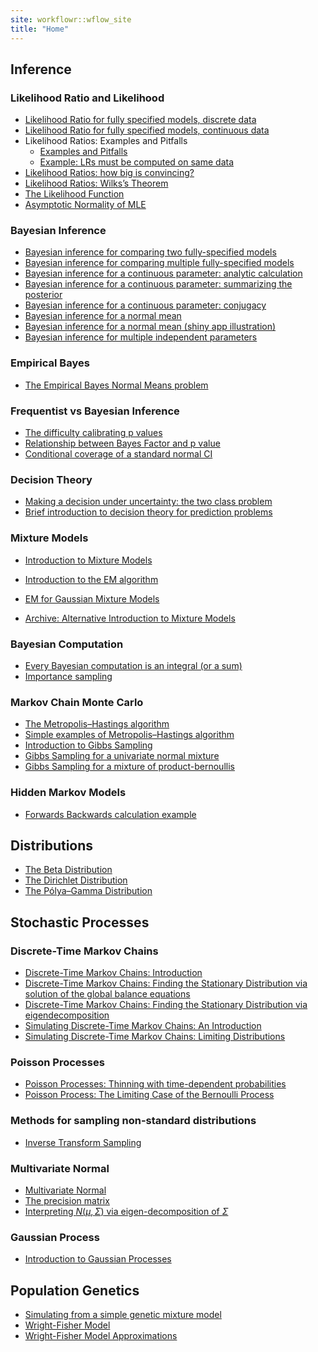 ```yaml
---
site: workflowr::wflow_site
title: "Home"
---
```


## Inference

### Likelihood Ratio and Likelihood

*  [Likelihood Ratio for fully specified models, discrete data](likelihood_ratio_simple_models.html)
*  [Likelihood Ratio for fully specified models, continuous data](likelihood_ratio_simple_continuous_data.html)
*  Likelihood Ratios: Examples and Pitfalls
    -  [Examples and Pitfalls](likelihood_do_dont.html)
    -  [Example: LRs must be computed on same data](LR_error.html)

*  [Likelihood Ratios: how big is convincing?](LR_and_BF.html)
*  [Likelihood Ratios: Wilks's Theorem](wilks.html)
*  [The Likelihood Function](likelihood_function.html)
*  [Asymptotic Normality of MLE](asymptotic_normality_mle.html)

### Bayesian Inference

*  [Bayesian inference for comparing two fully-specified models](LR_and_BF.html)
*  [Bayesian inference for comparing multiple fully-specified models](bayes_multiclass.html)
*  [Bayesian inference for a continuous parameter: analytic calculation](bayes_beta_binomial.html)
*  [Bayesian inference for a continuous parameter: summarizing the posterior](summarize_interpret_posterior.html)
*  [Bayesian inference for a continuous parameter: conjugacy](bayes_conjugate.html)
*  [Bayesian inference for a normal mean](bayes_conjugate_normal_mean.html)
*  [Bayesian inference for a normal mean (shiny app illustration)](shiny_normal_example.html)
*  [Bayesian inference for multiple independent parameters](bayes_independent.html)


### Empirical Bayes

* [The Empirical Bayes Normal Means problem](ebnm_normal.html)



### Frequentist vs Bayesian Inference

* [The difficulty calibrating p values](pvalue_difficult_calibrate_example.html)
* [Relationship between Bayes Factor and p value](BF_and_pvalue.html)
* [Conditional coverage of a standard normal CI](CI_conditional_coverage.html)


### Decision Theory

*  [Making a decision under uncertainty: the two class problem](decisions_costs_intro.html)
*  [Brief introduction to decision theory for prediction problems](decision_theory_bayes_rule.html)

### Mixture Models

*  [Introduction to Mixture Models](mixture_models_01.html)
*  [Introduction to the EM algorithm](em_algorithm_01.html)
*  [EM for Gaussian Mixture Models](intro_to_em.html)

*  [Archive: Alternative Introduction to Mixture Models](intro_to_mixture_models.html)

### Bayesian Computation

* [Every Bayesian computation is an integral (or a sum)](integral.html)
* [Importance sampling](Importance_sampling.html)

### Markov Chain Monte Carlo

* [The Metropolis--Hastings algorithm](MH_intro.html)
* [Simple examples of Metropolis--Hastings algorithm](MH-examples1.html)
* [Introduction to Gibbs Sampling](gibbs1.html)
* [Gibbs Sampling for a univariate normal mixture](gibbs2.html)
* [Gibbs Sampling for a mixture of product-bernoullis](gibbs_structure_simple.html)


### Hidden Markov Models

* [Forwards Backwards calculation example](hmm.html)


## Distributions

* [The Beta Distribution](beta.html)
* [The Dirichlet Distribution](dirichlet.html)
* [The Pólya--Gamma Distribution](polya_gamma.html)

## Stochastic Processes

### Discrete-Time Markov Chains

*  [Discrete-Time Markov Chains: Introduction](markov_chains_discrete_intro.html)
*  [Discrete-Time Markov Chains: Finding the Stationary Distribution via solution of the global balance equations](stationary_distribution.html)
*  [Discrete-Time Markov Chains: Finding the Stationary Distribution via eigendecomposition](markov_chains_discrete_stationary_dist.html)
*  [Simulating Discrete-Time Markov Chains: An Introduction](simulating_discrete_chains_1.html)
*  [Simulating Discrete-Time Markov Chains: Limiting Distributions](simulating_discrete_chains_2.html)

### Poisson Processes

*  [Poisson Processes: Thinning with time-dependent probabilities](poisson_process_time_dependent_thinning.html)
*  [Poisson Process: The Limiting Case of the Bernoulli Process](bernoulli_poisson_process.html)

### Methods for sampling non-standard distributions

*  [Inverse Transform Sampling](inverse_transform_sampling.html)


### Multivariate Normal

* [Multivariate Normal](mvnorm.html)
* [The precision matrix](normal_markov_chain.html)
* [Interpreting $N(\mu,\Sigma)$ via eigen-decomposition of $\Sigma$](mvnorm_eigen.html)

### Gaussian Process

* [Introduction to Gaussian Processes](gaussian_process.html)

## Population Genetics

* [Simulating from a simple genetic mixture model](r_simplemix.html)
* [Wright-Fisher Model](wright_fisher_model.html)
* [Wright-Fisher Model Approximations](approx_wright_fisher_model.html)

